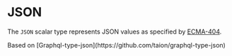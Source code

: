 
# JSON

The `JSON` scalar type represents JSON values as specified by [ECMA-404](http://www.ecma-international.org/publications/files/ECMA-ST/ECMA-404.pdf).

<Callout>
  Based on [Graphql-type-json](https://github.com/taion/graphql-type-json)
</Callout>
